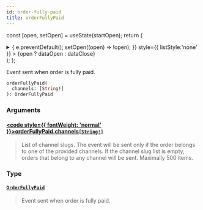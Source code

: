 ```yaml
---
id: order-fully-paid
title: orderFullyPaid
---
```






const [open, setOpen] = useState(startOpen);
return (
<details {...(open ? { open: true } : {})} className="details" style={{ border:'none', boxShadow:'none', background:'var(--ifm-background-color)' }}>
<summary
onClick={(e) => {
e.preventDefault();
setOpen((open) => !open);
}}
style={{ listStyle:'none' }} >
{open ? dataOpen : dataClose}
</summary>
{open && children}
</details>
);
};

Event sent when order is fully paid.


<Badge text="Added in Saleor 3.20" class="badge badge--secondary margin-bottom--sm" />


<FeaturePreview />

```graphql
orderFullyPaid(
  channels: [String!]
): OrderFullyPaid
```

### Arguments

#### [<code style={{ fontWeight: 'normal' }}>orderFullyPaid.<b>channels</b></code>](#)<Bullet />[`[String!]`](../../../api-reference/miscellaneous/scalars/string) <Badge class="badge badge--secondary" text="list"/> <Badge class="badge badge--secondary" text="scalar"/> <Badge class="badge badge--secondary" text="miscellaneous"/>

> List of channel slugs. The event will be sent only if the order belongs to one of the provided channels. If the channel slug list is empty, orders that belong to any channel will be sent. Maximally 500 items.

### Type

#### [`OrderFullyPaid`](../../../api-reference/orders/objects/order-fully-paid) <Badge class="badge badge--secondary" text="object"/> <Badge class="badge badge--secondary" text="orders"/>

> Event sent when order is fully paid.
>
> <Badge text="Added in Saleor 3.2" class="badge badge--secondary margin-bottom--sm" />

